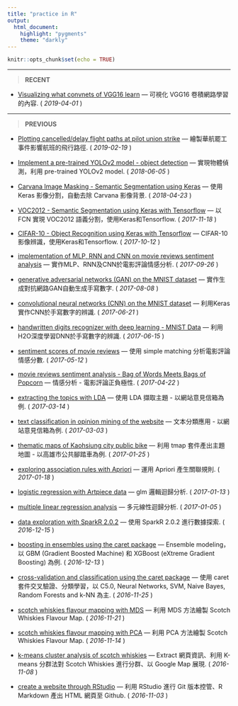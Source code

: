 ```yaml
---
title: "practice in R"
output: 
  html_document:
    highlight: "pygments"
    theme: "darkly"
---
```


```r
knitr::opts_chunk$set(echo = TRUE)
```

***

> __RECENT__

* [Visualizing what convnets of VGG16 learn](./vgg16Visualizing.html) ---  可視化 VGG16 卷積網路學習的內容.
( *2019-04-01* )


***

> __PREVIOUS__

* [Plotting cancelled/delay flight paths at pilot union strike](./PilotUnionStrike.html) ---  繪製華航罷工事件影響航班的飛行路徑.
( *2019-02-19* )

* [Implement a pre-trained YOLOv2 model - object detection](./yolov2.html) ---  實現物體偵測，利用 pre-trained YOLOv2 model.
( *2018-06-05* )

* [Carvana Image Masking - Semantic Segmentation using Keras](./carvana.html) ---  使用 Keras 影像分割，自動去除 Carvana 影像背景.
( *2018-04-23* )

* [VOC2012 - Semantic Segmentation using Keras with Tensorflow](./voc2012.html) ---  以 FCN 實現 VOC2012 語義分割，使用Keras和Tensorflow.
( *2017-11-18* )

* [CIFAR-10 - Object Recognition using Keras with Tensorflow](./cifar10.html) --- 
CIFAR-10影像辨識，使用Keras和Tensorflow.
( *2017-10-12* )

* [implementation of MLP, RNN and CNN on movie reviews sentiment analysis](./movieReviewCNN.html) --- 
實作MLP、RNN及CNN於電影評論情感分析.
( *2017-09-26* )

* [generative adversarial networks (GAN) on the MNIST dataset](./kerasGAN.html) --- 
實作生成對抗網路GAN自動生成手寫數字.
( *2017-08-08* )

* [convolutional neural networks (CNN) on the MNIST dataset](./kerasCNN.html) --- 
利用Keras實作CNN於手寫數字的辨識.
( *2017-06-21* )

* [handwritten digits recognizer with deep learning - MNIST Data](./digitRecognizer.html) --- 
利用H2O深度學習DNN於手寫數字的辨識.
( *2017-06-15* )

* [sentiment scores of movie reviews](./sentimentAnalysis.html) --- 
使用 simple matching 分析電影評論情感分數.
( *2017-05-12* )

* [movie reviews sentiment analysis - Bag of Words Meets Bags of Popcorn](./movieReviewSentiment.html) --- 
情感分析 - 電影評論正負極性.
( *2017-04-22* )

* [extracting the topics with LDA](./stspMailTopics.html) --- 
使用 LDA 擷取主題 - 以網站意見信箱為例.
( *2017-03-14* )

* [text classiﬁcation in opinion mining of the website](./stspMailService.html) --- 
文本分類應用 - 以網站意見信箱為例.
( *2017-03-03* )

* [thematic maps of Kaohsiung city public bike](./kaoCityBike.html) --- 
利用 tmap 套件產出主題地圖 - 以高雄市公共腳踏車為例.
( *2017-01-25* )

* [exploring association rules with Apriori](./associationRules.html) --- 
運用 Apriori 產生關聯規則.
( *2017-01-18* )

* [logistic regression with Artpiece data](./logisticRegression.html) --- 
glm 邏輯迴歸分析.
( *2017-01-13* )

* [multiple linear regression analysis](./linearRegression.html) --- 
多元線性迴歸分析.
( *2017-01-05* )

* [data exploration with SparkR 2.0.2](./exerciseSparkR.html) --- 
使用 SparkR 2.0.2 進行數據探索.
( *2016-12-15* )

* [boosting in ensembles using the caret package](./ensembleBoosting.html) --- 
Ensemble modeling，以 GBM (Gradient Boosted Machine) 和 XGBoost (eXtreme Gradient Boosting) 為例.
( *2016-12-13* )

* [cross-validation and classification using the caret package](./classifyWhiskies.html) --- 
使用 caret 套件交叉驗證、分類學習，以 C5.0, Neural Networks, SVM, Naive Bayes, Random Forests and k-NN 為主.
( *2016-11-25* )

* [scotch whiskies flavour mapping with MDS](./mdsWhiskies.html) --- 
利用 MDS 方法繪製 Scotch Whiskies Flavour Map. 
( *2016-11-21* )

* [scotch whiskies flavour mapping with PCA](./pcaWhiskies.html) --- 
利用 PCA 方法繪製 Scotch Whiskies Flavour Map. 
( *2016-11-14* )

* [k-means cluster analysis of scotch whiskies](./kmeansWhiskies.html) --- 
Extract 網頁資訊、利用 K-means 分群法對 Scotch Whiskies 進行分群、以 Google Map 展現. 
( *2016-11-08* )

* [create a website through RStudio](./createWebsite.html) --- 
利用 RStudio 進行 Git 版本控管、R Markdown 產出 HTML 網頁至 Github. 
( *2016-11-03* )
